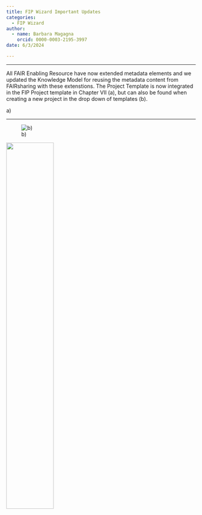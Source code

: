 ```yaml
---
title: FIP Wizard Important Updates
categories:
  - FIP Wizard
author: 
  - name: Barbara Magagna
    orcid: 0000-0003-2195-3997
date: 6/3/2024

---
```


------------------------------------------------------------------------

All FAIR Enabling Resource have now extended metadata elements and we updated the Knowledge Model for reusing the metadata content from FAIRsharing with these extenstions. The Project Template is now integrated in the FIP Project template in Chapter VII (a), but can also be found when creating a new project in the drop down of templates (b).

a\)

------------------------------------------------------------------------

![b)](ferffs.jpg)

![](dropdown.jpg){width="50%"}

